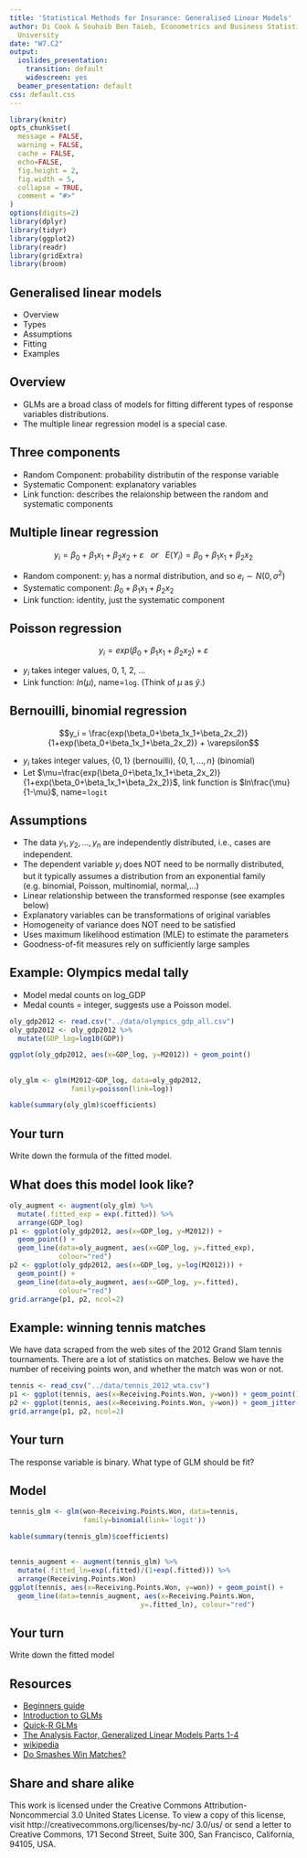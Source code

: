 ```yaml
---
title: 'Statistical Methods for Insurance: Generalised Linear Models'
author: Di Cook & Souhaib Ben Taieb, Econometrics and Business Statistics, Monash
  University
date: "W7.C2"
output:
  ioslides_presentation:
    transition: default
    widescreen: yes
  beamer_presentation: default
css: default.css
---
```


```r
library(knitr)
opts_chunk$set(
  message = FALSE,
  warning = FALSE,
  cache = FALSE,
  echo=FALSE,
  fig.height = 2,
  fig.width = 5,
  collapse = TRUE,
  comment = "#>"
)
options(digits=2)
library(dplyr)
library(tidyr)
library(ggplot2)
library(readr)
library(gridExtra)
library(broom)
```

## Generalised linear models

- Overview
- Types
- Assumptions
- Fitting
- Examples


## Overview

- GLMs are a broad class of models for fitting different types of response variables distributions. 
- The multiple linear regression model is a special case.

## Three components

- Random Component: probability distributin of the response variable
- Systematic Component: explanatory variables
- Link function: describes the relaionship between the random and systematic components

## Multiple linear regression

$$y_i = \beta_0+\beta_1x_1 + \beta_2x_2 + \varepsilon ~~~ or ~~~ E(Y_i)=\beta_0+\beta_1x_1+\beta_2x_2$$

- Random component: $y_i$ has a normal distribution, and so $e_i \sim N(0,\sigma^2)$
- Systematic component: $\beta_0+\beta_1x_1 + \beta_2x_2$
- Link function: identity, just the systematic component

## Poisson regression

$$y_i = exp(\beta_0+\beta_1x_1+\beta_2x_2) + \varepsilon$$

- $y_i$ takes integer values, 0, 1, 2, ...
- Link function: $ln(\mu)$, name=`log`. (Think of $\mu$ as $\hat{y}$.)

## Bernouilli, binomial regression

$$y_i = \frac{exp(\beta_0+\beta_1x_1+\beta_2x_2)}{1+exp(\beta_0+\beta_1x_1+\beta_2x_2)} + \varepsilon$$

- $y_i$ takes integer values, $\{ 0, 1\}$ (bernouilli), $\{ 0, 1, ..., n\}$ (binomial)
- Let $\mu=\frac{exp(\beta_0+\beta_1x_1+\beta_2x_2)}{1+exp(\beta_0+\beta_1x_1+\beta_2x_2)}$, link function is $ln\frac{\mu}{1-\mu}$, name=`logit`

## Assumptions

- The data $y_1, y_2, ..., y_n$ are independently distributed, i.e., cases are independent.
- The dependent variable $y_i$ does NOT need to be normally distributed, but it typically assumes a distribution from an exponential family (e.g. binomial, Poisson, multinomial, normal,...)
- Linear relationship between the transformed response (see examples below)
- Explanatory variables can be transformations of original variables
- Homogeneity of variance does NOT need to be satisfied
- Uses maximum likelihood estimation (MLE) to estimate the parameters
- Goodness-of-fit measures rely on sufficiently large samples

## Example: Olympics medal tally

- Model medal counts on log_GDP
- Medal counts = integer, suggests use a Poisson model. 

```r
oly_gdp2012 <- read.csv("../data/olympics_gdp_all.csv")
oly_gdp2012 <- oly_gdp2012 %>% 
  mutate(GDP_log=log10(GDP))

ggplot(oly_gdp2012, aes(x=GDP_log, y=M2012)) + geom_point()
```

##

```r
oly_glm <- glm(M2012~GDP_log, data=oly_gdp2012,
               family=poisson(link=log))
```

```r
kable(summary(oly_glm)$coefficients)
```

## Your turn

Write down the formula of the fitted model.

## What does this model look like?

```r
oly_augment <- augment(oly_glm) %>%
  mutate(.fitted_exp = exp(.fitted)) %>% 
  arrange(GDP_log)
p1 <- ggplot(oly_gdp2012, aes(x=GDP_log, y=M2012)) + 
  geom_point() +
  geom_line(data=oly_augment, aes(x=GDP_log, y=.fitted_exp),
            colour="red")
p2 <- ggplot(oly_gdp2012, aes(x=GDP_log, y=log(M2012))) + 
  geom_point() +
  geom_line(data=oly_augment, aes(x=GDP_log, y=.fitted),
            colour="red")
grid.arrange(p1, p2, ncol=2)
```

## Example: winning tennis matches

We have data scraped from the web sites of the 2012 Grand Slam tennis tournaments. There are a lot of statistics on matches. Below we have the number of receiving points won, and whether the match was won or not. 

```r
tennis <- read_csv("../data/tennis_2012_wta.csv")
p1 <- ggplot(tennis, aes(x=Receiving.Points.Won, y=won)) + geom_point()
p2 <- ggplot(tennis, aes(x=Receiving.Points.Won, y=won)) + geom_jitter()
grid.arrange(p1, p2, ncol=2)
```

## Your turn

The response variable is binary. What type of GLM should be fit?

## Model

```r
tennis_glm <- glm(won~Receiving.Points.Won, data=tennis,
                  family=binomial(link='logit'))
```

```r
kable(summary(tennis_glm)$coefficients)
```

##

```r
tennis_augment <- augment(tennis_glm) %>% 
  mutate(.fitted_ln=exp(.fitted)/(1+exp(.fitted))) %>%
  arrange(Receiving.Points.Won)
ggplot(tennis, aes(x=Receiving.Points.Won, y=won)) + geom_point() +
  geom_line(data=tennis_augment, aes(x=Receiving.Points.Won, 
                                y=.fitted_ln), colour="red")
```

## Your turn

Write down the fitted model

## Resources

- [Beginners guide](https://www.analyticsvidhya.com/blog/2015/11/beginners-guide-on-logistic-regression-in-r/)
- [Introduction to GLMs](https://onlinecourses.science.psu.edu/stat504/node/216)
- [Quick-R GLMs](http://www.statmethods.net/advstats/glm.html)
- [The Analysis Factor, Generalized Linear Models Parts 1-4](http://www.theanalysisfactor.com/resources/by-topic/r/)
- [wikipedia](https://en.wikipedia.org/wiki/Generalized_linear_model)
- [Do Smashes Win Matches?](http://onlinelibrary.wiley.com/doi/10.1111/j.1740-9713.2013.00665.x/full)

## Share and share alike

This work is licensed under the Creative Commons Attribution-Noncommercial 3.0 United States License. To view a copy of this license, visit http://creativecommons.org/licenses/by-nc/ 3.0/us/ or send a letter to Creative Commons, 171 Second Street, Suite 300, San Francisco, California, 94105, USA.
